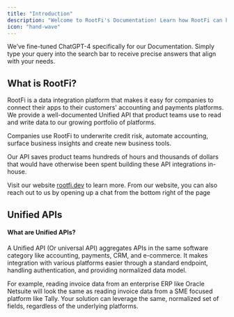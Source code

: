 ```yaml
---
title: "Introduction"
description: "Welcome to RootFi's Documentation! Learn how RootFi can help you access your business customers' financial data."
icon: "hand-wave"
---
```


<Info>
  We’ve fine-tuned ChatGPT-4 specifically for our Documentation. Simply type your query into the search bar to receive precise answers that align with your needs.
</Info>

## What is RootFi?

RootFi is a data integration platform that makes it easy for companies to connect their apps to their customers' accounting and payments platforms. We provide a well-documented Unified API that product teams use to read and write data to our growing portfolio of platforms.

Companies use RootFi to underwrite credit risk, automate accounting, surface business insights and create new business tools.

Our API saves product teams hundreds of hours and thousands of dollars that would have otherwise been spent building these API integrations in-house.

Visit our website [rootfi.dev](https://bit.ly/3ulLF5r) to learn more. From our website, you can also reach out to us by opening up a chat from the bottom right of the page

## Unified APIs

#### What are Unified APIs?

A Unified API (Or universal API) aggregates APIs in the same software category like accounting, payments, CRM, and e-commerce. It makes integration with various platforms easier through a standard endpoint, handling authentication, and providing normalized data model.

For example, reading invoice data from an enterprise ERP like Oracle Netsuite will look the same as reading invoice data from a SME focused platform like Tally. Your solution can leverage the same, normalized set of fields, regardless of the underlying platforms.
